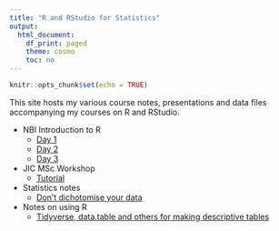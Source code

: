```yaml
---
title: "R and RStudio for Statistics"
output:
  html_document:
    df_print: paged
    theme: cosmo
    toc: no
---
```


```r
knitr::opts_chunk$set(echo = TRUE)
```

This site hosts my various course notes, presentations and data files accompanying my courses on R and RStudio.

* NBI Introduction to R
    * [Day 1](./day1.html)
    * [Day 2](./day2.html)
    * [Day 3](./day3.html)
* JIC MSc Workshop
    * [Tutorial](./workshopscript.html)
* Statistics notes
    * [Don't dichotomise your data](./dichot.html)
* Notes on using R
    * [Tidyverse, data.table and others for making descriptive tables](./datatabletidyverse.Rmd)
    
    